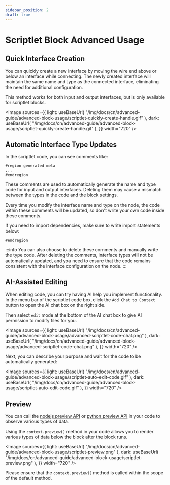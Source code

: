 ```yaml
---
sidebar_position: 2
draft: true
---
```



# Scriptlet Block Advanced Usage

## Quick Interface Creation

You can quickly create a new interface by moving the wire end above or below an interface while connecting. The newly created interface will maintain the same name and type as the connected interface, eliminating the need for additional configuration.

This method works for both input and output interfaces, but is only available for scriptlet blocks.

<Image
  sources={{
    light: useBaseUrl(
      "/img/docs/cn/advanced-guide/advanced-block-usage/scriptlet-quickly-create-handle.gif"
    ),
    dark: useBaseUrl(
      "/img/docs/cn/advanced-guide/advanced-block-usage/scriptlet-quickly-create-handle.gif"
    ),
  }}
  width="720"
/>

## Automatic Interface Type Updates

In the scriptlet code, you can see comments like:

```
#region generated meta
...
#endregion
```

These comments are used to automatically generate the name and type code for input and output interfaces. Deleting them may cause a mismatch between the types in the code and the block settings.

Every time you modify the interface name and type on the node, the code within these comments will be updated, so don't write your own code inside these comments.

If you need to import dependencies, make sure to write import statements below:

```
#endregion
```

:::info
You can also choose to delete these comments and manually write the type code. After deleting the comments, interface types will not be automatically updated, and you need to ensure that the code remains consistent with the interface configuration on the node.
:::

## AI-Assisted Editing

When editing code, you can try having AI help you implement functionality. In the menu bar of the scriptlet code box, click the `Add Chat to Context` button to open the AI chat box on the right side.

Then select `edit` mode at the bottom of the AI chat box to give AI permission to modify files for you.

<Image
  sources={{
    light: useBaseUrl(
      "/img/docs/cn/advanced-guide/advanced-block-usage/advanced-scriptlet-code-chat.png"
    ),
    dark: useBaseUrl(
      "/img/docs/cn/advanced-guide/advanced-block-usage/advanced-scriptlet-code-chat.png"
    ),
  }}
  width="720"
/>

Next, you can describe your purpose and wait for the code to be automatically generated:

<Image
  sources={{
    light: useBaseUrl(
      "/img/docs/cn/advanced-guide/advanced-block-usage/scriptlet-auto-edit-code.gif"
    ),
    dark: useBaseUrl(
      "/img/docs/cn/advanced-guide/advanced-block-usage/scriptlet-auto-edit-code.gif"
    ),
  }}
  width="720"
/>

## Preview

You can call the [nodejs preview API](/docs/workflow-engine/nodejs-sdk-api#3-contextpreview-types) or [python preview API](/docs/workflow-engine/python-sdk-api#3-contextpreview-类型) in your code to observe various types of data.

Using the `context.preview()` method in your code allows you to render various types of data below the block after the block runs.

<Image
  sources={{
    light: useBaseUrl(
      "/img/docs/cn/advanced-guide/advanced-block-usage/scriptlet-preview.png"
    ),
    dark: useBaseUrl(
      "/img/docs/cn/advanced-guide/advanced-block-usage/scriptlet-preview.png"
    ),
  }}
  width="720"
/>

Please ensure that the `context.preview()` method is called within the scope of the default method.
